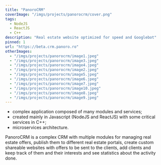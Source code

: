 ```yaml
---
title: "PanoroCRM"
coverImage: "/imgs/projects/panorocrm/cover.png"
tags: 
  - NodeJS
  - ReactJS
  - C++
description: "Real estate website optimized for speed and Googlebot"
pinned: 1
url: "https://beta.crm.panoro.ro"
otherImages:
  - "/imgs/projects/panorocrm/image1.jpeg"
  - "/imgs/projects/panorocrm/image3.jpeg"
  - "/imgs/projects/panorocrm/image4.jpeg"
  - "/imgs/projects/panorocrm/image2.jpeg"
  - "/imgs/projects/panorocrm/image5.jpeg"
  - "/imgs/projects/panorocrm/image6.jpeg"
  - "/imgs/projects/panorocrm/image7.jpeg"
  - "/imgs/projects/panorocrm/image10.jpeg"
  - "/imgs/projects/panorocrm/image8.jpeg"
  - "/imgs/projects/panorocrm/image9.jpeg"
---
```

- complex application composed of many modules and services;
- created mainly in Javascript (NodeJS and ReactJS) with some critical services
in C++;
- microservices architecture.

PanoroCRM is a complex CRM with multiple modules for managing real estate
offers, publish them to different real estate portals, create custom
shareable websites with offers to be sent to the clients, add clients and keep
track of them and their interests and see statistics about the activity done.


